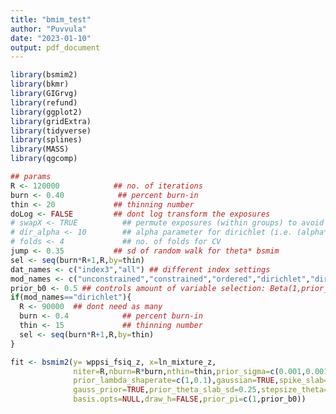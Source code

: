 ```yaml
---
title: "bmim_test"
author: "Puvvula"
date: "2023-01-10"
output: pdf_document
---
```


```r
library(bsmim2)
library(bkmr)
library(GIGrvg)
library(refund)
library(ggplot2)
library(gridExtra)
library(tidyverse)
library(splines)
library(MASS)
library(qgcomp)
```


```r
## params
R <- 120000            ## no. of iterations
burn <- 0.40            ## percent burn-in
thin <- 20             ## thinning number
doLog <- FALSE         ## dont log transform the exposures
# swapX <- TRUE          ## permute exposures (within groups) to avoid artifacts as a result of unique correlation structure
# dir_alpha <- 10        ## alpha parameter for dirichlet (i.e. (alpha*(p1,p2,...p_k)) s.t. sum p_j =1 )
# folds <- 4             ## no. of folds for CV
jump <- 0.35           ## sd of random walk for theta* bsmim
sel <- seq(burn*R+1,R,by=thin) 
dat_names <- c("index3","all") ## different index settings
mod_names <- c("unconstrained","constrained","ordered","dirichlet","dirichlet_varsel","TEQ") ## different models to fit
prior_b0 <- 0.5 ## controls amount of variable selection: Beta(1,prior_b0)
if(mod_names=="dirichlet"){
  R <- 90000  ## dont need as many
  burn <- 0.4            ## percent burn-in
  thin <- 15             ## thinning number
  sel <- seq(burn*R+1,R,by=thin) 
}
```


```r
fit <- bsmim2(y= wppsi_fsiq_z, x=ln_mixture_z,
              niter=R,nburn=R*burn,nthin=thin,prior_sigma=c(0.001,0.001),
              prior_lambda_shaperate=c(1,0.1),gaussian=TRUE,spike_slab=TRUE,
              gauss_prior=TRUE,prior_theta_slab_sd=0.25,stepsize_theta=jump,
              basis.opts=NULL,draw_h=FALSE,prior_pi=c(1,prior_b0))
```

